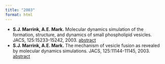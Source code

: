 ```yaml
---
title: "2003"
format: html
---
```


- **S.J. Marrink, A.E. Mark.** Molecular dynamics simulation of the formation, structure, and dynamics of small phospholipid vesicles. JACS, 125:15233-15242, 2003. [abstract](http://pubs.acs.org/doi/abs/10.1021/ja0352092)
- **S.J. Marrink, A.E. Mark.** The mechanism of vesicle fusion as revealed by molecular dynamics simulations. JACS, 125:11144-11145, 2003. [abstract](http://pubs.acs.org/doi/abs/10.1021/ja036138%2B)